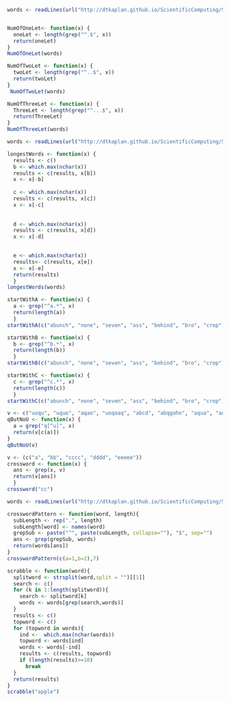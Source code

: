 ``` r
words <- readLines(url("http://dtkaplan.github.io/ScientificComputing/Syllabus/Daily/Day-07/word_list_moby_crossword-flat/word_list_moby_crossword.flat.txt"))


NumOfOneLet<- function(x) {
  oneLet <- length(grep("^.$", x))
  return(oneLet)
}
NumOfOneLet(words)

NumOfTwoLet <- function(x) {
  twoLet <- length(grep("^..$", x))
  return(twoLet) 
}
 NumOfTwoLet(words)

NumOfThreeLet <- function(x) {
  ThreeLet <- length(grep("^...$", x))
  return(ThreeLet)
}
NumOfThreeLet(words)
```

``` r
words <- readLines(url("http://dtkaplan.github.io/ScientificComputing/Syllabus/Daily/Day-07/word_list_moby_crossword-flat/word_list_moby_crossword.flat.txt"))

longestWords <- function(x) {
  results <- c()
  b <- which.max(nchar(x))
  results <- c(results, x[b])
  x <- x[-b]
     
  c <- which.max(nchar(x))
  results <- c(results, x[c])
  x <- x[-c]
  
  
  d <- which.max(nchar(x))
  results <- c(results, x[d])
  x <- x[-d]
  

  e <- which.max(nchar(x))
  results<- c(results, x[e])
  x <- x[-e]
  return(results)
  }
longestWords(words)
``` 



``` r


startWithA <- function(x) {
  a <- grep("^a.*", x)
  return(length(a))
  }
startWithA(c("abunch", "none", "seven", "ass", "behind", "bro", "crop"))

startWithB <- function(x) {
  b <- grep("^b.*", x)
  return(length(b))
  }
startWithB(c("abunch", "none", "seven", "ass", "behind", "bro", "crop"))

startWithC <- function(x) {
  c <- grep("^c.*", x)
  return(length(c))
  }
startWithC(c("abunch", "none", "seven", "ass", "behind", "bro", "crop"))
```

```r
v <- c("uoqu", "uquo", "aqao", "uoqoaq", "abcd", "abqgohn", "aqua", "aqaa", "aaaoaoaoaoaoaoaoquofofofofofof", "ahahahahaqhahahaha")
qButNoU <- function(x) {
  a = grep("q[^u]", x)
  return(v[c(a)])
}
qButNoU(v)
```

``` r
v <- (c("a", "bb", "cccc", "dddd", "eeeee"))
crossword <- function(x) {
  ans <- grep(x, v)
  return(v[ans])
  }
crossword("cc")
```

``` r
words <- readLines(url("http://dtkaplan.github.io/ScientificComputing/Syllabus/Daily/Day-07/word_list_moby_crossword-flat/word_list_moby_crossword.flat.txt"))

crosswordPattern <- function(word, length){
  subLength <- rep(".", length)
  subLength[word] <- names(word)
  grepSub <- paste("^", paste(subLength, collapse=""), "$", sep="")
  ans <- grep(grepSub, words)
  return(words[ans])
}
crosswordPattern(c(a=1,b=2),7)

```

 
``` r
scrabble <- function(word){
  splitword <- strsplit(word,split = "")[[1]]
  search <- c()
  for (k in 1:length(splitword)){
    search <- splitword[k]
    words <- words[grep(search,words)]
  }
  results <- c()
  topword <- c()
  for (topword in words){
    ind <-  which.max(nchar(words)) 
    topword <- words[ind]
    words <- words[-ind]
    results <- c(results, topword)
    if (length(results)>=10)
      break
  }
  return(results)
}
scrabble("apple")
```
